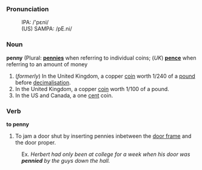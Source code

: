 === Pronunciation ===
:IPA: /'pɛni/
:(US) SAMPA: /pE.ni/

===Noun===
'''penny''' (Plural: '''[[pennies]]''' when referring to individual coins; (''UK'') '''[[pence]]''' when referring to an amount of money

#(''formerly'') In the United Kingdom, a copper [[coin]] worth 1/240 of a [[pound]] before [[decimalisation]].
#In the United Kingdom, a copper [[coin]] worth 1/100 of a pound.
#In the US and Canada, a one [[cent]] coin.

===Verb===
'''to penny'''

# To jam a door shut by inserting pennies inbetween the [[door frame]] and the door proper.

:Ex.  ''Herbert had only been at college for a week when his door was '''pennied''' by the guys down the hall.''